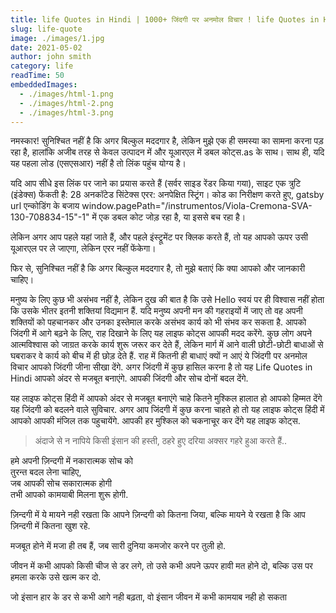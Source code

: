 ```yaml
---
title: life Quotes in Hindi | 1000+ जिंदगी पर अनमोल विचार ! life Quotes in Hindi 
slug: life-quote
image: ./images/1.jpg
date: 2021-05-02
author: john smith
category: life
readTime: 50
embeddedImages:
  - ./images/html-1.png
  - ./images/html-2.png
  - ./images/html-3.png
---
```



नमस्कार! सुनिश्चित नहीं है कि अगर बिल्कुल मददगार है, लेकिन मुझे एक ही समस्या का सामना करना पड़ रहा है, हालांकि अजीब तरह से केवल उत्पादन में और यूआरएल में डबल कोट्स.as के साथ। साथ ही, यदि यह पहला लोड (एसएसआर) नहीं है तो लिंक पहुंच योग्य है।

यदि आप सीधे इस लिंक पर जाने का प्रयास करते हैं (सर्वर साइड रेंडर किया गया), साइट एक त्रुटि (इंडेक्स) फेंकती है: 28 अनकॉटेड सिंटेक्स एरर: अनपेक्षित स्ट्रिंग। कोड का निरीक्षण करते हुए, gatsby url एन्कोडिंग के बजाय window.pagePath="/instrumentos/Viola-Cremona-SVA-130-708834-15"-1" में एक डबल कोट जोड़ रहा है, या इससे बच रहा है।

लेकिन अगर आप पहले यहां जाते हैं, और पहले इंस्ट्रूमेंट पर क्लिक करते हैं, तो यह आपको ऊपर उसी यूआरएल पर ले जाएगा, लेकिन एरर नहीं फेंकेगा।

फिर से, सुनिश्चित नहीं है कि अगर बिल्कुल मददगार है, तो मुझे बताएं कि क्या आपको और जानकारी चाहिए।

मनुष्य के लिए कुछ भी असंभव नहीं है, लेकिन दुख की बात है कि उसे Hello स्वयं पर ही विश्वास नहीं होता कि उसके भीतर इतनी शक्तियां विद्यमान हैं. यदि मनुष्य अपनी मन की गहराइयों में जाए तो वह अपनी शक्तियों को पहचानकर और उनका इस्तेमाल करके असंभव कार्य को भी संभव कर सकता है. आपको जिंदगी में आगे बढ़ने के लिए, राह दिखाने के लिए यह लाइफ कोट्स आपकी मदद करेंगे. कुछ लोग अपने आत्मविश्वास को जाग्रत करके कार्य शुरू जरूर कर देते हैं, लेकिन मार्ग में आने वाली छोटी-छोटी बाधाओं से घबराकर वे कार्य को बीच में ही छोड़ देते हैं. राह में कितनी ही बाधाएं क्यों न आएं ये जिंदगी पर अनमोल विचार आपको जिंदगी जीना सीखा देंगे. अगर जिंदगी में कुछ हासिल करना है तो यह Life Quotes in Hindi आपको अंदर से मजबूत बनाएंगे. आपकी जिंदगी और सोच दोनों बदल देंगे.

यह लाइफ कोट्स हिंदी में आपको अंदर से मजबूत बनाएंगे चाहे कितने मुश्किल हालात हो आपको हिम्मत देंगे यह जिंदगी को बदलने वाले सुविचार. अगर आप जिंदगी में कुछ करना चाहते हो तो यह लाइफ कोट्स हिंदी में आपको आपकी मंजिल तक पहुचायेंगे. आपकी हर मुश्किल को चकनाचूर कर देंगे यह लाइफ कोट्स.

> अंदाजे से न नापिये किसी इंसान की हस्ती, ठहरे हुए दरिया अक्सर गहरे हुआ करते हैं..

<GatsbyImage
  image={getImage(props.embeddedImages[0])}
  alt="random stuff"
  className="mb-12 mt-5 mx-8"
/>

हमे अपनी ज़िन्दगी में नकारात्मक सोच को  
तुरन्त बदल लेना चाहिए,  
जब आपकी सोच सकारात्मक होगी  
तभी आपको कामयाबी मिलना शुरू होगी.

ज़िन्दगी में ये मायने नही रखता कि
आपने ज़िन्दगी को कितना जिया,
बल्कि मायने ये रखता है कि
आप ज़िन्दगी में कितना खुश रहे.

मजबूत होने में मजा ही तब हैं,
जब सारी दुनिया कमजोर करने पर तुली हो.

जीवन में कभी आपको किसी चीज से डर लगे,
तो उसे कभी अपने ऊपर हावी मत होने दो,
बल्कि उस पर हमला करके उसे खत्म कर दो.

जो इंसान हार के डर से कभी आगे नही बढ़ता,
वो इंसान जीवन में कभी कामयाब नही हो सकता

